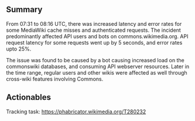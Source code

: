 {{irdoc|status=final}} <!--
The status field should be one of:
* {{irdoc|status=draft}} - Initial status. When you're happy with the state of your draft, change it to status=review.
* {{irdoc|status=review}} - The incident review working group will contact you then to finalise the report. See also the steps on [[Incident documentation]].
* {{irdoc|status=final}}
-->

==Summary==
From 07:31 to 08:16 UTC, there was increased latency and error rates for some MediaWiki cache misses and authenticated requests. The incident predominantly affected API users and bots on commons.wikimedia.org. API request latency for some requests went up by 5 seconds, and error rates upto 25%.

The issue was found to be caused by a bot causing increased load on the commonswiki databases, and consuming API webserver resources. Later in the time range, regular users and other wikis were affected as well through cross-wiki features involving Commons.

==Actionables==
Tracking task:  https://phabricator.wikimedia.org/T280232